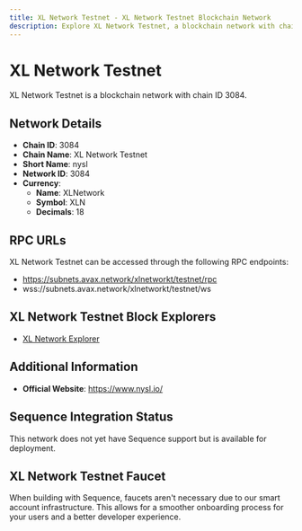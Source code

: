 ```yaml
--- 
title: XL Network Testnet - XL Network Testnet Blockchain Network
description: Explore XL Network Testnet, a blockchain network with chain ID 3084. Learn about its native currency, XLNetwork, and how to interact with the network.
---
```


# XL Network Testnet

XL Network Testnet is a blockchain network with chain ID 3084.

## Network Details

- **Chain ID**: 3084
- **Chain Name**: XL Network Testnet
- **Short Name**: nysl
- **Network ID**: 3084
- **Currency**: 
  - **Name**: XLNetwork
  - **Symbol**: XLN
  - **Decimals**: 18

## RPC URLs

XL Network Testnet can be accessed through the following RPC endpoints:

- https://subnets.avax.network/xlnetworkt/testnet/rpc
- wss://subnets.avax.network/xlnetworkt/testnet/ws

## XL Network Testnet Block Explorers

- [XL Network Explorer](https://subnets-test.avax.network/xlnetworkt)

## Additional Information

- **Official Website**: https://www.nysl.io/

## Sequence Integration Status

This network does not yet have Sequence support but is available for deployment.

## XL Network Testnet Faucet

When building with Sequence, faucets aren't necessary due to our smart account infrastructure. This allows for a smoother onboarding process for your users and a better developer experience.
